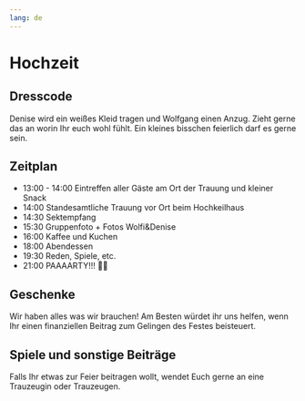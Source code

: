 ```yaml
---
lang: de
---
```



# Hochzeit

## Dresscode

Denise wird ein weißes Kleid tragen und Wolfgang einen Anzug. Zieht gerne das an worin Ihr euch wohl fühlt. Ein kleines bisschen feierlich darf es gerne sein. 

## Zeitplan

- 13:00 - 14:00 Eintreffen aller Gäste am Ort der Trauung und kleiner Snack
- 14:00 Standesamtliche Trauung vor Ort beim Hochkeilhaus
- 14:30 Sektempfang
- 15:30 Gruppenfoto + Fotos Wolfi&Denise
- 16:00 Kaffee und Kuchen
- 18:00 Abendessen
- 19:30 Reden, Spiele, etc.
- 21:00 PAAAARTY!!! 🎉🥳

## Geschenke

Wir haben alles was wir brauchen! Am Besten würdet ihr uns helfen, wenn Ihr einen finanziellen Beitrag zum Gelingen des Festes beisteuert.

## Spiele und sonstige Beiträge

Falls Ihr etwas zur Feier beitragen wollt, wendet Euch gerne an eine Trauzeugin oder Trauzeugen.

